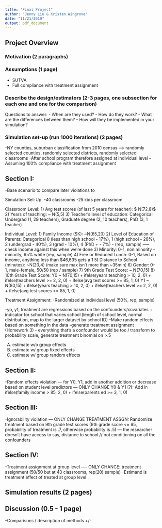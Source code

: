 ```yaml
---
title: "Final Project"
author: "Jenny Liu & Kristen Wingrove"
date: "11/21/2019"
output: pdf_document
---
```


## Project Overview

### Motivation (2 paragraphs)

### Assumptions (1 page)
- SUTVA
- Full compliance with treatment assignment

### Describe the design/estimators (2-3 pages, one subsection for each one and one for the comparison)
Questions to answer:
- When are they used?
- How do they work?
- What are the differences between them?
- How will they be implemented in your simulation? 

### Simulation set-up (run 1000 iterations) (2 pages)
-NY counties, suburban classification from 2010 census --> 
randomly selected counties, randomly selected districts, randomly selected classrooms 
-After school program therefore assigned at individual level
-Assuming 100% compliance with treatment assignment

## Section I:
-Base scenario to compare later violations to

  Simulation Set-Up:
    -40 classrooms
    -25 kids per classroom
   
   Classroom Level:
   1) Avg test scores (of last 5 years for teacher): $ \sim N(72,8)$ 
   2) Years of teaching: ~ N(5,5)
   3) Teacher's level of education: Categorical Undergrad (1, 29 teachers), Graduate degree (2, 10 teachers), PhD (3, 1 teacher)
   
   Individual Level:
   1) Family Income ($K): ~N(65,20)
   2) Level of Education of Parents: Categorical 0 (less than high school - 17%), 1 (high school - 26%), 2 (undergrad - 40%), 3 (grad - 10%), 4 (PhD + - 7%) - (rep, sample)
   -----check income against this when we're done
   3) Minority: 0-1, non minority - minority, 65% white (rep, sample)
   4) Free or Reduced Lunch: 0-1, Based on income, anything less than $46,635 gets a 1
   5) Distance to School (minutes): ~N(20,4) (make sure max isn't more than ~35min)
   6) Gender: 0-1, male-female, 50/50 (rep / sample)
   7) 9th Grade Test Score: ~ N(70,15)
   8) 10th Grade Test Score: Y0 ~ N(70,15) + ifelse(years teaching > 10, 2, 0) + ifelse(teachers level >= 2, 2, 0) + 
                                             ifelse(avg test scores >= 85, 1, 0)
                             Y1 ~ N(80,15) + ifelse(years teaching > 10, 2, 0) + ifelse(teachers level >= 2, 2, 0) + 
                                             ifelse(avg test scores >= 85, 1, 0)
  
   Treatment Assignment:
   -Randomized at individual level (50%, rep, sample)
   
-yo, y1, treatment are regressions based on the confounders/covariates + indicator for school that varies school (length of school level, normal distribution, map to the larger dataset by school ID)
-Make random effects based on something in the data
-generate treatment assignment (Homework 3) - everything that's a confounder would be too / transform to probability scale, generate treatment binomial on >.5

A) estimate w/o group effects
B) estimate w/ group fixed effects
C) estimate w/ group random effects

## Section II:
-Random effects violation
--- for Y0, Y1, add in another addition or decrease based on student level predictors
--- ONLY CHANGE Y0 & Y1 (?): Add in ifelse(family income > 85, 2, 0) + ifelse(parents ed >= 3, 1, 0)

## Section III:
-Ignorability violation
--- ONLY CHANGE TREATMENT ASSGN: Randomize treatment based on 9th grade test scores (9th grade score <= 65, probability of treatment is .7, otherwise probability is .5)
--- the researcher doesn't have access to say, distance to school // not conditioning on all the confounders
 
## Section IV: 
-Treatment assignment at group level
---- ONLY CHANGE: treatment assignment (50/50 but at 40 classrooms, rep(20) sample)
-Estimand is treatment effect of treated at group level


## Simulation results (2 pages)


## Discussion (0.5 - 1 page)
-Comparisons / description of methods +/-


